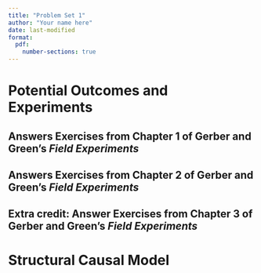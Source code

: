 ```yaml
---
title: "Problem Set 1"
author: "Your name here"
date: last-modified
format: 
  pdf:
    number-sections: true
---
```



# Potential Outcomes and Experiments

## Answers Exercises from Chapter 1 of Gerber and Green's *Field Experiments*

## Answers Exercises from Chapter 2 of Gerber and Green's *Field Experiments*

## Extra credit: Answer Exercises from Chapter 3 of Gerber and Green's *Field Experiments*


\newpage

# Structural Causal Model

